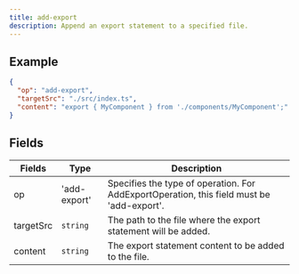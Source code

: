 ```yaml
---
title: add-export
description: Append an export statement to a specified file.
---
```


## Example

```json
{
  "op": "add-export",
  "targetSrc": "./src/index.ts",
  "content": "export { MyComponent } from './components/MyComponent';"
}
```

## Fields

| Fields    | Type         | Description                                                                               |
| --------- | ------------ | ----------------------------------------------------------------------------------------- |
| op        | 'add-export' | Specifies the type of operation. For AddExportOperation, this field must be 'add-export'. |
| targetSrc | `string`     | The path to the file where the export statement will be added.                            |
| content   | `string`     | The export statement content to be added to the file.                                     |
